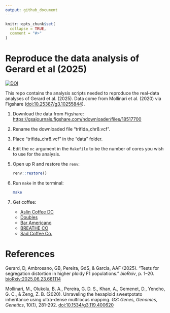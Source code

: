 ```yaml
---
output: github_document
---
```


<!-- README.md is generated from README.Rmd. Please edit that file -->

```r
knitr::opts_chunk$set(
  collapse = TRUE,
  comment = "#>"
)
```

# Reproduce the data analysis of Gerard et al (2025)

<!-- badges: start -->
[![DOI](https://zenodo.org/badge/DOI/10.5281/zenodo.15784738.svg)](https://doi.org/10.5281/zenodo.15784738)
<!-- badges: end -->

This repo contains the analysis scripts needed to reproduce the real-data analyses of Gerard et al. (2025). Data come from Mollinari et al. (2020) via Figshare ([doi:10.25387/g3.10255844](https://doi.org/10.25387/g3.10255844)).


1. Download the data from Figshare: <https://gsajournals.figshare.com/ndownloader/files/18517700>

2. Rename the downloaded file "trifida_chr8.vcf".

3. Place "trifida_chr8.vcf" in the "data" folder.

4. Edit the `nc` argument in the `Makefile` to be the number of cores you wish to use for the analysis.

5. Open up R and restore the `renv`:

    ``` r
    renv::restore()
    ```

6. Run `make` in the terminal:

    ``` bash
    make
    ```

7. Get coffee:
    - [Aslin Coffee DC](https://maps.app.goo.gl/n8vVbjkwwrC9fiyy5)
    - [Doubles](https://maps.app.goo.gl/CXNaN1HpgVxZDk9h6)
    - [Bar Americano](https://maps.app.goo.gl/U6XJmTazJssadUS4A)
    - [BREATHE CO](https://maps.app.goo.gl/CpVTvioWjSbm8zWx5)
    - [Sad Coffee Co.](https://maps.app.goo.gl/KYKTVSi57dWizNTQA)

# References

Gerard, D, Ambrosano, GB, Pereira, GdS, & Garcia, AAF (2025). "Tests for segregation distortion in higher ploidy F1 populations." _bioRxiv_, p. 1--20. [bioRxiv:2025.06.23.661114](https://doi.org/10.1101/2025.06.23.661114)

Mollinari, M., Olukolu, B. A., Pereira, G. D. S., Khan, A., Gemenet, D., Yencho, G. C., & Zeng, Z. B. (2020). Unraveling the hexaploid sweetpotato inheritance using ultra-dense multilocus mapping. _G3: Genes, Genomes, Genetics_, 10(1), 281-292. [doi:10.1534/g3.119.400620](https://doi.org/10.1534/g3.119.400620)
